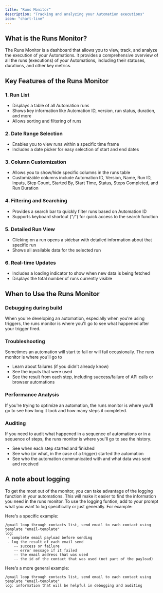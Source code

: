 ```yaml
---
title: "Runs Monitor"
description: "Tracking and analyzing your Automation executions"
icon: "chart-line"
---
```


## What is the Runs Monitor?

The Runs Monitor is a dashboard that allows you to view, track, and analyze the execution of your Automations. It provides a comprehensive overview of all the runs (executions) of your Automations, including their statuses, durations, and other key metrics.

## Key Features of the Runs Monitor

### 1. Run List
- Displays a table of all Automation runs
- Shows key information like Automation ID, version, run status, duration, and more
- Allows sorting and filtering of runs

### 2. Date Range Selection
- Enables you to view runs within a specific time frame
- Includes a date picker for easy selection of start and end dates

### 3. Column Customization
- Allows you to show/hide specific columns in the runs table
- Customizable columns include Automation ID, Version, Name, Run ID, Inputs, Step Count, Started By, Start Time, Status, Steps Completed, and Run Duration

### 4. Filtering and Searching
- Provides a search bar to quickly filter runs based on Automation ID
- Supports keyboard shortcut ("/") for quick access to the search function

### 5. Detailed Run View
- Clicking on a run opens a sidebar with detailed information about that specific run
- Shows all available data for the selected run

### 6. Real-time Updates
- Includes a loading indicator to show when new data is being fetched
- Displays the total number of runs currently visible

## When to Use the Runs Monitor

### Debugging during build 
When you're developing an automation, especially when you're using triggers, the runs monitor is where you'll go to see what happened after your trigger fired.

### Troubleshooting
Sometimes an automation will start to fail or will fail occasionally. The runs monitor is where you'll go to
- Learn about failures (if  you didn't already know)
- See the inputs that were used
- See the result from each step, including success/failure of API calls or browser automations

### Performance Analysis
If you're trying to optimize an automation, the runs monitor is where you'll go to see how long it took and how many steps it completed.

### Auditing
If you need to audit what happened in a sequence of automations or in a sequence of steps, the runs monitor is where you'll go to see the history.
- See when each step started and finished
- See who (or what, in the case of a trigger) started the automation
- See who the automation communicated with and what data was sent and received

## A note about logging 
To get the most out of the monitor, you can take advantage of the logging function in your automations. This will make it easier to find the information you need in the runs monitor. To use the logging funtion, add to your prompt what you want to log specifically or just generally. For example: 

Here's a specific example:
```
/gmail loop through contacts list, send email to each contact using template "email-template"
log: 
 - complete email payload before sending 
 - log the result of each email send
    -- success or failure
    -- error message if it failed
    -- the email address that was used
    -- the id of the contact that was used (not part of the payload)
```

Here's a more general example:
```
/gmail loop through contacts list, send email to each contact using template "email-template"
log: information that will be helpful in debugging and auditing 
```

